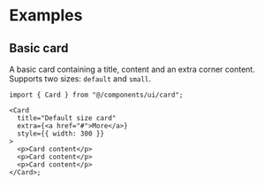 # Examples

## Basic card

A basic card containing a title, content and an extra corner content. Supports two sizes: `default` and `small`.

```tsx
import { Card } from "@/components/ui/card";

<Card
  title="Default size card"
  extra={<a href="#">More</a>}
  style={{ width: 300 }}
>
  <p>Card content</p>
  <p>Card content</p>
  <p>Card content</p>
</Card>;
```
